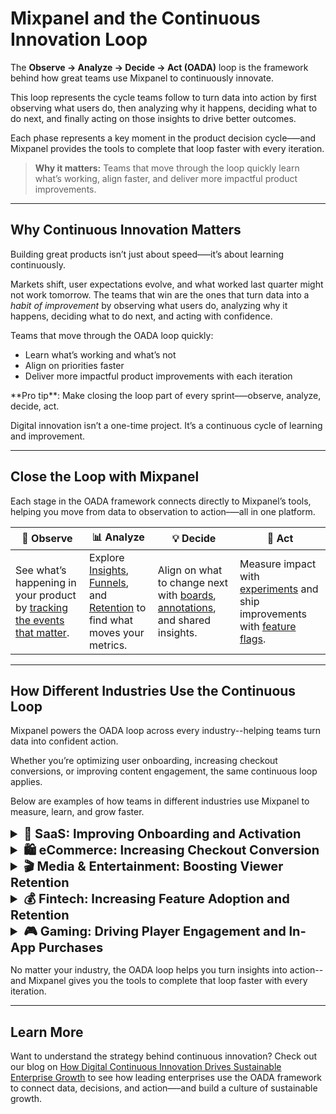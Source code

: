 
<style>
  summary {
    font-size: 1.25rem;
    font-weight: 700;
    line-height: 1.3;
  }
</style>

# Mixpanel and the Continuous Innovation Loop
The **Observe → Analyze → Decide → Act (OADA)** loop is the framework behind how great teams use Mixpanel to continuously innovate. 

This loop represents the cycle teams follow to turn data into action by first observing what users do, then analyzing why it happens, deciding what to do next, and finally acting on those insights to drive better outcomes.

Each phase represents a key moment in the product decision cycle–—and Mixpanel provides the tools to complete that loop faster with every iteration.

> **Why it matters:** Teams that move through the loop quickly learn what’s working, align faster, and deliver more impactful product improvements.

---

## Why Continuous Innovation Matters

Building great products isn’t just about speed—–it’s about learning continuously.

Markets shift, user expectations evolve, and what worked last quarter might not work tomorrow. The teams that win are the ones that turn data into a *habit of improvement* by observing what users do, analyzing why it happens, deciding what to do next, and acting with confidence.

Teams that move through the OADA loop quickly:
- Learn what’s working and what’s not
- Align on priorities faster
- Deliver more impactful product improvements with each iteration

<Callout type="info">
**Pro tip**: Make closing the loop part of every sprint–—observe, analyze, decide, act.
</Callout>

Digital innovation isn’t a one-time project. It’s a continuous cycle of learning and improvement.

---

## Close the Loop with Mixpanel

Each stage in the OADA framework connects directly to Mixpanel’s tools, helping you move from data to observation to action–—all in one platform.

| 👀 **Observe** | 📊 **Analyze** | 💡 **Decide** | 🚀 **Act** |
|---|---|---|---|
| See what’s happening in your product by [tracking the events that matter](/guides/guides-by-use-case/build-a-tracking-strategy). | Explore [Insights](/docs/reports/insights), [Funnels](/docs/reports/funnels), and [Retention](/docs/reports/retention) to find what moves your metrics. | Align on what to change next with [boards](/docs/boards), [annotations](/docs/features/annotations), and shared insights. | Measure impact with [experiments](/docs/experiments) and ship improvements with [feature flags](/docs/featureflags).

---

## How Different Industries Use the Continuous Loop

Mixpanel powers the OADA loop across every industry--helping teams turn data into confident action. 

Whether you’re optimizing user onboarding, increasing checkout conversions, or improving content engagement, the same continuous loop applies. 

Below are examples of how teams in different industries use Mixpanel to measure, learn, and grow faster.


<details>
<summary><strong>💼 SaaS: Improving Onboarding and Activation</strong></summary>

<br></br>A SaaS team observes where new users drop off during onboarding, analyzes behavior to uncover friction points, decides which steps to simplify, and acts by testing improvements that drive activation and conversion.

---

**Observe** <br></br>
The team tracks the onboarding journey to understand where users get stuck: *Account Created → Tutorial Completed → Key Action Taken*

Using **Funnels** and **Flows** in Mixpanel, they see that a large portion of users drop off before finishing the tutorial.

---

**Analyze** <br></br>
They dig deeper with **Insights** and **Session Replay** to find out *why*. Behavioral data shows that most users abandon onboarding when asked to configure a complex setting too early, while replays confirm that this screen causes confusion.

| Tool | Observation | Insight |
|------|--------------|----------|
| **Funnels & Flows** | High drop-off between “Account Created” and “Tutorial Completed” | Many users start onboarding but don’t reach the first key action, indicating friction early in the setup process. |
| **Insights** | Users who skip advanced configuration steps are more likely to activate | Complex setup tasks cause early abandonment before users reach value. |
| **Session Replay** | Users pause or exit on the configuration screen | The configuration step is confusing, creating hesitation and contributing to drop-offs. |


---

**Decide** <br></br>
The team compares **cohorts** of users who complete onboarding in their first session versus those who don’t. They find that users who finish onboarding right away are twice as likely to activate within a week. They decide to simplify the initial setup and move optional configuration to a later stage.

---

**Act** <br></br>
They run an **Experiment** testing a new guided flow that delays complex setup until after the user experiences initial value. After the winning version significantly improves activation, they roll it out to all users using **Feature Flags**.

---

**✨ Result:** Activation improves 15%, and time to value shortens.
<br></br>

</details>



<details>
<summary><strong>🛍️ eCommerce: Increasing Checkout Conversion</strong></summary>

<br></br>An eCommerce team observes how shoppers move through checkout, analyzes drop-offs to find mobile pain points, decides what changes to prioritize, and acts by launching experiments that lift conversion rates.

---

**Observe** <br></br>
The team maps the path to purchase to pinpoint where customers abandon the flow: *Product Viewed → Added to Cart → Checkout Started → Purchase Completed*

Using **Funnels** in Mixpanel, they see that a large portion of users start checkout but never complete payment.

---

**Analyze** <br></br>
They investigate further with **Insights**, segmenting results by device and geography. Mobile users show significantly lower completion rates.

Through **Session Replay** and **Heatmaps**, they observe users zooming in on payment fields, misclicking form inputs, and abandoning the process after multiple failed attempts.

| Tool | Observation | Insight |
|------|--------------|----------|
| **Funnels** | 40% drop-off at payment step | Many users abandon checkout before completing payment, indicating friction at this stage. |
| **Session Replay & Heatmaps** | Users zoom and misclick on payment fields | The form is difficult to complete on mobile, leading to frustration and abandonment. |
| **Insights** | Longer time on payment page before exit | Users struggle to enter details correctly, suggesting unclear field labels or validation errors. |


---

**Decide** <br></br>
The team compares **cohorts** of mobile users who completed checkout versus those who didn’t. They find that reducing the number of required fields correlates with higher conversion. They decide to simplify the payment form and surface popular payment options earlier in the flow.

---

**Act** <br></br>
They create an **Experiment** testing the simplified checkout form with mobile users. The results show a significant lift in mobile conversions, so the team rolls out the new design to all users using **Feature Flags**.

---

**✨ Result:** Checkout completion increases by 20%, and mobile users complete purchases faster with fewer errors.
<br></br>

</details>



<details>
<summary><strong>🎬 Media & Entertainment: Boosting Viewer Retention</strong></summary>

<br></br>A streaming platform observes how audiences engage with content, analyzes where viewers disengage, decides how to personalize recommendations, and acts by improving the experience to keep viewers watching longer.

---

**Observe** <br></br>
The team maps the typical viewing journey to understand where viewers lose interest: *Episode Started → Episode Completed → Next Episode Started*

Using **Funnels**, they see a major drop-off after Episode 2 in new series. **Flows** confirm that most users who stop watching don’t move on to similar shows or genres.

---

**Analyze** <br></br>
They dig deeper using **Insights**, **Retention**, and **Session Replay** to uncover why engagement drops off. They discover that episodes with weaker completion rates also have fewer post-watch interactions, like “Add to Watchlist” or “Rate Content.”
Session Replays and Heatmaps reveal that end-of-episode recommendations are often irrelevant or missed entirely.

| Tool | Observation | Insight |
|------|--------------|----------|
| **Funnels & Flows** | Sharp viewer drop-off after Episode 2 | Audiences disengage early in new series, suggesting issues with content pacing or recommendations. |
| **Insights & Retention** | Fewer return visits after initial viewing session | Users aren’t motivated to continue watching after early episodes, indicating weak re-engagement drivers. |
| **Session Replay & Heatmaps** | Limited interaction with “Next Episode” or “Recommended for You” sections | End-of-episode recommendations aren’t personalized or visually prominent enough to encourage continued viewing. |


---

**Decide** <br></br>
The team compares **cohorts** of viewers who continue past Episode 2 versus those who stop. They find that engagement with “Next Episode” or “Rate Content” interactions strongly predicts long-term retention. They decide to improve personalization and prompt users to rate episodes before recommending what to watch next.

---

**Act** <br></br>
They run an **Experiment** testing a new “Rate this Episode” prompt and smarter “Up Next” recommendations. Once they see a significant increase in episode-to-episode continuation, they roll out the new experience globally using **Feature Flags**.

---

**✨ Result:** Repeat viewership increases 25%, and average session length grows as more viewers continue past early episodes.
<br></br>

</details>



<details>
<summary><strong>💰 Fintech: Increasing Feature Adoption and Retention</strong></summary>

<br></br>A fintech product team observes how customers engage with budgeting tools, analyzes where they drop off, decides which steps to simplify, and acts by testing new prompts that improve adoption and retention.

---

**Observe** <br></br>
The team maps the customer journey to identify where engagement drops: *Account Linked → Budget Created → Spending Reviewed → Budget Adjusted*

Using **Funnels** and **Flows** in Mixpanel, they see that many users link their bank account but never complete a first budget. This gap represents a key opportunity to improve activation within the product.

---

**Analyze** <br></br>
They dig deeper using **Insights**, **Retention**, and **Session Replay** to understand why users don’t finish setup. Behavioral data reveals that users linking smaller financial institutions often encounter errors. Retention reports show that users who successfully create a budget are twice as likely to return within 30 days.

| Tool | Observation | Insight |
|------|--------------|----------|
| **Funnels & Flows** | Many users stop after linking a bank account | Setup friction prevents users from creating their first budget and experiencing value. |
| **Insights** | Lower completion rates among users linking smaller institutions | Connection errors and inconsistent authentication flows block progress. |
| **Retention** | Users who complete budget setup return 2× more often within 30 days | Early success with the budgeting feature predicts long-term engagement. |
| **Session Replay** | Users repeatedly attempt to link accounts before exiting | Frustration during setup causes drop-offs before key actions are completed. |


---

**Decide** <br></br>
The team compares **cohorts** of users who complete their first budget versus those who don’t. They find that users who set up a budget alert immediately after creation retain best over time. They decide to streamline the account linking flow and prompt users to set alerts earlier.

---

**Act** <br></br>
They launch an **Experiment** testing a simplified linking process and a new “Set Your First Alert” prompt after budget creation. When the new experience increases completion and retention, they roll it out to all users using **Feature Flags**.

---

**✨ Result:** Budget feature adoption increases 30%, and retention improves 15% as users connect accounts and set alerts more easily.
<br></br>

</details>



<details>
<summary><strong>🎮 Gaming: Driving Player Engagement and In-App Purchases</strong></summary>

<br></br>A gaming studio observes how players progress through levels, analyzes behavior to uncover friction and missed opportunities, decides what changes will keep players engaged, and acts by testing prompts that increase completion and purchases.

---

**Observe** <br></br>
The team tracks key in-game milestones to identify where players churn: *Level Started → Level Completed → In-App Purchase Made*

Using **Funnels** and **Flows** in Mixpanel, they find that a large portion of users drop off after failing Level 3 multiple times. This stage becomes their primary focus for improvement.

---

**Analyze** <br></br>
They use **Insights**, **Session Replay**, and **Heatmaps** to understand what’s causing frustration. Behavioral data shows that players who use “Power-Ups” early in gameplay are far more likely to progress, while replays reveal many players overlook the in-game hint icon.

| Tool | Observation | Insight |
|------|--------------|----------|
| **Funnels & Flows** | High player drop-off after Level 3 | Repeated failures at a single level cause early churn and reduced engagement. |
| **Insights** | Power-Up users complete twice as many levels as others | Early exposure to helpful tools increases progression and satisfaction. |
| **Session Replay & Heatmaps** | Players ignore or miss the on-screen “Hint” icon | Key features are visually understated or poorly timed, leading to missed opportunities. |


---

**Decide** <br></br>
The team compares **cohorts** of players who used Power-Ups before Level 3 with those who didn’t. They confirm that introducing Power-Ups earlier increases both level completion and purchase likelihood. They decide to highlight Power-Ups at the start of Level 3 with a short tutorial prompt.

---

**Act** <br></br>
They run an **Experiment** testing the new Power-Up prompt, measuring its effect on both level completion and in-app purchases. After the new version shows a significant improvement in completion and a rise in purchases, the team deploys it to all players using **Feature Flags**.

---

**✨ Result:** Players advance further through the game, spend more time in-app, and make more purchases, driving sustained engagement.
<br></br>

</details>

No matter your industry, the OADA loop helps you turn insights into action--and Mixpanel gives you the tools to complete that loop faster with every iteration.

---

## Learn More

Want to understand the strategy behind continuous innovation? Check out our blog on [How Digital Continuous Innovation Drives Sustainable Enterprise Growth](https://mixpanel.com/blog/digital-continuous-innovation/) to see how leading enterprises use the OADA framework to connect data, decisions, and action—–and build a culture of sustainable growth.

